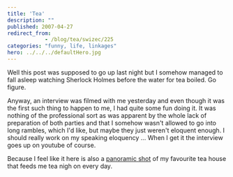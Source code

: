 ```yaml
---
title: 'Tea'
description: ""
published: 2007-04-27
redirect_from: 
            - /blog/tea/swizec/225
categories: "funny, life, linkages"
hero: ../../../defaultHero.jpg
---
```

Well this post was supposed to go up last night but I somehow managed to fall asleep watching Sherlock Holmes before the water for tea boiled. Go figure.

Anyway, an interview was filmed with me yesterday and even though it was the first such thing to happen to me, I had quite some fun doing it. It was nothing of the professional sort as was apparent by the whole lack of preparation of both parties and that I somehow wasn&#x27;t allowed to go into long rambles, which I&#x27;d like, but maybe they just weren&#x27;t eloquent enough. I should really work on my speaking eloquency ... When I get it the interview goes up on youtube of course.

Because I feel like it here is also a [panoramic shot](http://flickr.com/photos/7280946@N06/474283871/) of my favourite tea house that feeds me tea nigh on every day.

